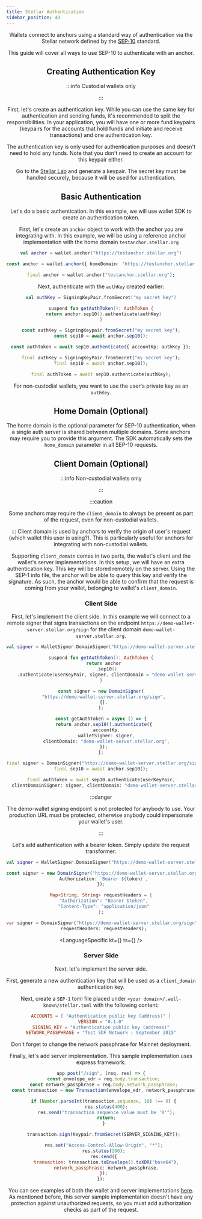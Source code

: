 ```yaml
---
title: Stellar Authentication
sidebar_position: 40
---
```



<Header />

Wallets connect to anchors using a standard way of authentication via the Stellar network defined by the [SEP-10] standard.

This guide will cover all ways to use SEP-10 to authenticate with an anchor.

## Creating Authentication Key

:::info Custodial wallets only

:::

First, let's create an authentication key. While you can use the same key for authentication and sending funds, it's recommended to split the responsibilities. In your application, you will have one or more fund keypairs (keypairs for the accounts that hold funds and initiate and receive transactions) and one authentication key.

The authentication key is only used for authentication purposes and doesn't need to hold any funds. Note that you don't need to create an account for this keypair either.

Go to the [Stellar Lab] and generate a keypair. The secret key must be handled securely, because it will be used for authentication.

## Basic Authentication

Let's do a basic authentication. In this example, we will use wallet SDK to create an authentication token.

First, let's create an `anchor` object to work with the anchor you are integrating with. In this example, we will be using a reference anchor implementation with the home domain `testanchor.stellar.org`

<CodeExample>

```kotlin
val anchor = wallet.anchor("https://testanchor.stellar.org")
```

```typescript
const anchor = wallet.anchor({ homeDomain: "https://testanchor.stellar.org" });
```

```dart
final anchor = wallet.anchor("testanchor.stellar.org");
```

</CodeExample>

Next, authenticate with the `authKey` created earlier:

<CodeExample>

```kotlin
val authKey = SigningKeyPair.fromSecret("my secret key")

suspend fun getAuthToken(): AuthToken {
  return anchor.sep10().authenticate(authKey)
}
```

```typescript
const authKey = SigningKeypair.fromSecret("my secret key");
const sep10 = await anchor.sep10();

const authToken = await sep10.authenticate({ accountKp: authKey });
```

```dart
final authKey = SigningKeyPair.fromSecret("my secret key");
final sep10 = await anchor.sep10();

final authToken = await sep10.authenticate(authKey);
```

</CodeExample>

For non-custodial wallets, you want to use the user's private key as an `authKey`.

## Home Domain (Optional)

The home domain is the optional parameter for SEP-10 authentication, when a single auth server is shared between multiple domains. Some anchors may require you to provide this argument. The SDK automatically sets the `home_domain` parameter in all SEP-10 requests.

## Client Domain (Optional)

:::info Non-custodial wallets only

:::

:::caution

Some anchors may require the `client_domain` to always be present as part of the request, even for non-custodial wallets.

::: Client domain is used by anchors to verify the origin of user's request (which wallet this user is using?). This is particularly useful for anchors for integrating with non-custodial wallets.

Supporting `client_domain` comes in two parts, the wallet's client and the wallet's server implementations. In this setup, we will have an extra authentication key. This key will be stored remotely on the server. Using the SEP-1 info file, the anchor will be able to query this key and verify the signature. As such, the anchor would be able to confirm that the request is coming from your wallet, belonging to wallet's `client_domain`.

### Client Side

First, let's implement the client side. In this example we will connect to a remote signer that signs transactions on the endpoint `https://demo-wallet-server.stellar.org/sign` for the client domain `demo-wallet-server.stellar.org`.

<CodeExample>

```kotlin
val signer = WalletSigner.DomainSigner("https://demo-wallet-server.stellar.org/sign") {}

suspend fun getAuthToken(): AuthToken {
  return anchor
    .sep10()
    .authenticate(userKeyPair, signer, clientDomain = "demo-wallet-server.stellar.org")
}
```

```typescript
const signer = new DomainSigner(
  "https://demo-wallet-server.stellar.org/sign",
  {},
);

const getAuthToken = async () => {
  return anchor.sep10().authenticate({
    accountKp,
    walletSigner: signer,
    clientDomain: "demo-wallet-server.stellar.org",
  });
};
```

```dart
final signer = DomainSigner("https://demo-wallet-server.stellar.org/sign");
final sep10 = await anchor.sep10();

final authToken = await sep10.authenticate(userKeyPair,
  clientDomainSigner: signer, clientDomain: "demo-wallet-server.stellar.org");
```

</CodeExample>

:::danger

The demo-wallet signing endpoint is not protected for anybody to use. Your production URL must be protected, otherwise anybody could impersonate your wallet's user.

:::

Let's add authentication with a bearer token. Simply update the request transformer:

<CodeExample>

```kotlin
val signer = WalletSigner.DomainSigner("https://demo-wallet-server.stellar.org/sign") { bearerAuth("token") }
```

```typescript
const signer = new DomainSigner("https://demo-wallet-server.stellar.org/sign", {
  Authorization: `Bearer ${token}`,
});
```

```dart
Map<String, String> requestHeaders = {
  "Authorization": "Bearer $token",
  "Content-Type": "application/json"
};

var signer = DomainSigner("https://demo-wallet-server.stellar.org/sign",
  requestHeaders: requestHeaders);
```

</CodeExample>

<LanguageSpecific kt={<GlobalClientSignerKt />} ts={<GlobalClientSignerTs />} />

### Server Side

Next, let's implement the server side.

First, generate a new authentication key that will be used as a `client_domain` authentication key.

Next, create a `SEP-1` toml file placed under `<your domain>/.well-known/stellar.toml` with the following content:

<NonWalletCodeExample>

```toml
ACCOUNTS = [ "Authentication public key (address)" ]
VERSION = "0.1.0"
SIGNING_KEY = "Authentication public key (address)"
NETWORK_PASSPHRASE = "Test SDF Network ; September 2015"
```

</NonWalletCodeExample>

Don't forget to change the network passphrase for Mainnet deployment.

Finally, let's add server implementation. This sample implementation uses express framework:

<NonWalletCodeExample>

```javascript
app.post("/sign", (req, res) => {
  const envelope_xdr = req.body.transaction;
  const network_passphrase = req.body.network_passphrase;
  const transaction = new Transaction(envelope_xdr, network_passphrase);

  if (Number.parseInt(transaction.sequence, 10) !== 0) {
    res.status(400);
    res.send("transaction sequence value must be '0'");
    return;
  }

  transaction.sign(Keypair.fromSecret(SERVER_SIGNING_KEY));

  res.set("Access-Control-Allow-Origin", "*");
  res.status(200);
  res.send({
    transaction: transaction.toEnvelope().toXDR("base64"),
    network_passphrase: network_passphrase,
  });
});
```

</NonWalletCodeExample>

You can see examples of both the wallet and server implementations [here](https://github.com/stellar/typescript-wallet-sdk/tree/main/%40stellar/typescript-wallet-sdk/examples/sep10). As mentioned before, this server sample implementation doesn't have any protection against unauthorized requests, so you must add authorization checks as part of the request.

[sep-1]: https://github.com/stellar/stellar-protocol/blob/master/ecosystem/sep-0001.md
[sep-10]: https://github.com/stellar/stellar-protocol/blob/master/ecosystem/sep-0010.md
[stellar lab]: https://laboratory.stellar.org/
